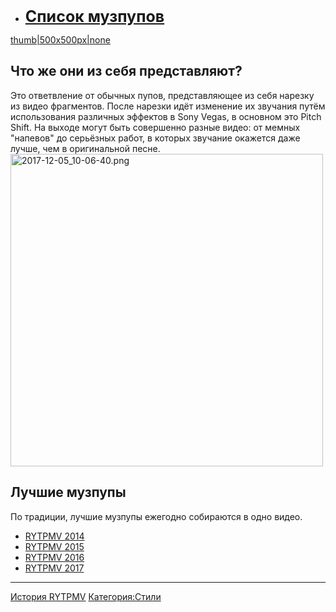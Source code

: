
*'''<span style="font-size:25px;">[[:Категория:Музпупы|Список музпупов]] </span>'''
[[Файл:Hdq460G7IFM.jpg|thumb|500x500px|none]]
==Что же они из себя представляют?==
Это ответвление от обычных пупов, представляющее из себя нарезку из видео фрагментов. После нарезки идёт изменение их звучания путём использования различных эффектов в Sony Vegas, в основном это Pitch Shift. На выходе могут быть совершенно разные видео: от мемных "напевов" до серьёзных работ, в которых звучание окажется даже лучше, чем в оригинальной песне.
[[File:2017-12-05 10-06-40.png|none|thumb|500x500px]]
==Лучшие музпупы==
По традиции, лучшие музпупы ежегодно собираются в одно видео.
*[https://www.youtube.com/watch?v=PTQCsMaZ9VI RYTPMV 2014]
*[https://www.youtube.com/watch?v=IfUQSom0c2w RYTPMV 2015]
*[https://www.youtube.com/watch?v=_Xjdk2m9EHc&t=160s RYTPMV 2016]
*[https://youtu.be/WO5zmqMXxZ0 RYTPMV 2017]
----
[[История RYTPMV]]
[[Категория:Стили]]